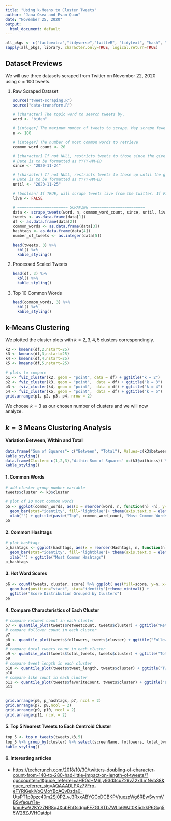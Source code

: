 ```yaml
---
title: "Using k-Means to Cluster Tweets"
author: "Jana Osea and Evan Quan"
date: "November 25, 2020"
output:
  html_document: default
---
```


```r
all_pkgs <- c("factoextra","tidyverse","twitteR", "tidytext", "hash", "openssl", "httpuv", "gridExtra", "hrbrthemes", "kableExtra")
sapply(all_pkgs, library, character.only=TRUE, logical.return=TRUE)
```

## Dataset Previews

We will use three datasets scraped from Twitter on November 22, 2020 using $n=100$ tweets.

1. Raw Scraped Dataset

    ```r
    source("tweet-scraping.R")
    source("data-transform.R")

    # [character] The topic word to search tweets by.
    word <- "biden"

    # [integer] The maximum number of tweets to scrape. May scrape fewer if not enough tweets match the topic.
    n <- 100

    # [integer] The number of most common words to retrieve
    common_word_count <- 20

    # [character] If not NULL, restricts tweets to those since the given date.
    # Date is to be formatted as YYYY-MM-DD
    since <- "2020-11-24"

    # [character] If not NULL, restricts tweets to those up until the given date.
    # Date is to be formatted as YYYY-MM-DD
    until <- "2020-11-25"

    # [boolean] If TRUE, will scrape tweets live from the twitter. If FALSE, will retrieve tweet data from tweets_raw.csv
    live <- FALSE

    # ====================== SCRAPING ========================
    data <- scrape_tweets(word, n, common_word_count, since, until, live)
    tweets <- as.data.frame(data[1])
    df <- as.data.frame(data[2])
    common_words <- as.data.frame(data[3])
    hashtags <- as.data.frame(data[4])
    number_of_tweets <- as.integer(data[5])
    ```


    ```r
    head(tweets, 3) %>%
      kbl() %>%
      kable_styling()
    ```

2. Processed Scaled Tweets

    ```r
    head(df, 3) %>%
      kbl() %>%
      kable_styling()
    ```

3. Top 10 Common Words

    ```r
    head(common_words, 3) %>%
      kbl() %>%
      kable_styling()
    ```

## k-Means Clustering

We plotted the cluster plots with $k=2,3,4,5$ clusters correspondingly.
```r
k2 <- kmeans(df,2,nstart=25)
k3 <- kmeans(df,3,nstart=25)
k4 <- kmeans(df,4,nstart=25)
k5 <- kmeans(df,5,nstart=25)

# plots to compare
p1 <- fviz_cluster(k2, geom = "point", data = df) + ggtitle("k = 2")
p2 <- fviz_cluster(k3, geom = "point",  data = df) + ggtitle("k = 3")
p3 <- fviz_cluster(k4, geom = "point",  data = df) + ggtitle("k = 4")
p4 <- fviz_cluster(k5, geom = "point",  data = df) + ggtitle("k = 5")
grid.arrange(p1, p2, p3, p4, nrow = 2)
```

We choose $k=3$ as our chosen number of clusters and we will now analyze.

## $k=3$ Means Clustering Analysis

#### Variation Between, Within and Total

```r
data.frame("Sum of Squares"= c("Between", "Total"), Values=c(k3$betweenss, k3$totss)) %>% kbl() %>%
kable_styling()
data.frame(Cluster= c(1,2,3),'Within Sum of Squares' =c(k3$withinss)) %>% kbl() %>%
kable_styling()
```

#### 1. Common Words

  ```r
  # add cluster group number variable
  tweets$cluster <- k3$cluster

  # plot of 10 most common words
  p5 <- ggplot(common_words, aes(x = reorder(word, n, function(n) -n), y=n)) +
    geom_bar(stat="identity", fill="lightblue")+ theme(axis.text.x = element_text(angle = 60, hjust = 1)) +
    xlab("") + ggtitle(paste("Top", common_word_count, "Most Common Words"))
  p5
  ```

#### 2. Common Hashtags

  ```r
  # plot hashtags
  p_hashtags <- ggplot(hashtags, aes(x = reorder(Hashtags, n, function(n) -n), y=n)) +
    geom_bar(stat="identity", fill="lightblue")+ theme(axis.text.x = element_text(angle = 60, hjust = 1)) +
    xlab("") + ggtitle("Most Common Hashtags")
  p_hashtags
  ```

#### 3. Hot Word Scores

  ```r
  p6 <- count(tweets, cluster, score) %>% ggplot( aes(fill=score, y=n, x=cluster)) +
    geom_bar(position="stack", stat="identity")+theme_minimal() +
    ggtitle("Score Distribution Grouped by Clusters")
  p6
  ```

#### 4. Compare Characteristics of Each Cluster

  ```r
  # compare retweet count in each cluster
  p7 <- quantile_plot(tweets$retweetCount, tweets$cluster) + ggtitle("Retweet Count")
  # compare follower count in each cluster
  p7
  p8 <- quantile_plot(tweets$followers, tweets$cluster) + ggtitle("Followers Count")
  p8
  # compare total tweets count in each cluster
  p9 <- quantile_plot(tweets$total_tweets, tweets$cluster) + ggtitle("Total Tweets Count")
  p9
  # compare tweet length in each cluster
  p10 <- quantile_plot(tweets$tweet_length, tweets$cluster) + ggtitle("Tweet Length")
  p10
  # compare like count in each cluster
  p11 <- quantile_plot(tweets$favoriteCount, tweets$cluster) + ggtitle("Likes Count")
  p11


  grid.arrange(p6, p_hashtags, p7, ncol = 2)
  grid.arrange(p7, p8,ncol = 2)
  grid.arrange(p9, p10, ncol = 2)
  grid.arrange(p11, ncol = 2)
  ```


#### 5. Top 5 Nearest Tweets to Each Centroid Cluster

```r
top_5 <- top_n_tweets(tweets,k3,5)
top_5 %>% group_by(cluster) %>% select(screenName, followers, total_tweets, location, score) %>% kbl() %>%
kable_styling()
```


#### 6. Interesting articles

- <https://techcrunch.com/2018/10/30/twitters-doubling-of-character-count-from-140-to-280-had-little-impact-on-length-of-tweets/?guccounter=1&guce_referrer=aHR0cHM6Ly93d3cuZ29vZ2xlLmNvbS8&guce_referrer_sig=AQAAADLPXz77Frp-eFYRiGeklVoQMoYBcAQvDzda0-UtsPT1p9pzc40m2Sj0P2_vJ3RxxABYGCoDCBKPVtuezpWg6REwSwrmVBSvfequY1e-kmuFwV2KYz7NR8qJXubEhGsdguFFZGLSTb7WLb6WJt0K5dkkP6Gxg55W28ZJVHOatdpi>
